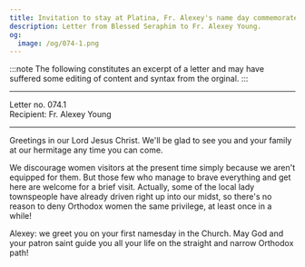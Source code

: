 ```yaml
---
title: Invitation to stay at Platina, Fr. Alexey's name day commemorated
description: Letter from Blessed Seraphim to Fr. Alexey Young.
og:
  image: /og/074-1.png
---
```


:::note
The following constitutes an excerpt of a letter and may have suffered some editing of content and syntax from the orginal.
:::

---

<div style={{textAlign:'right', fontFamily:'monospace'}}>Letter no. 074.1</div>
<div style={{textAlign:'left', fontFamily:'monospace'}}>Recipient: Fr. Alexey Young</div>

---

Greetings in our Lord Jesus Christ. We'll be glad to see you and your family at our hermitage any time you can come.

We discourage women visitors at the present time simply because we aren't equipped for them. But those few who manage to brave everything and get here are welcome for a brief visit. Actually, some of the local lady townspeople have already driven right up into our midst, so there's no reason to deny Orthodox women the same privilege, at least once in a while!

Alexey: we greet you on your first namesday in the Church. May God and your patron saint guide you all your life on the straight and narrow Orthodox path!
